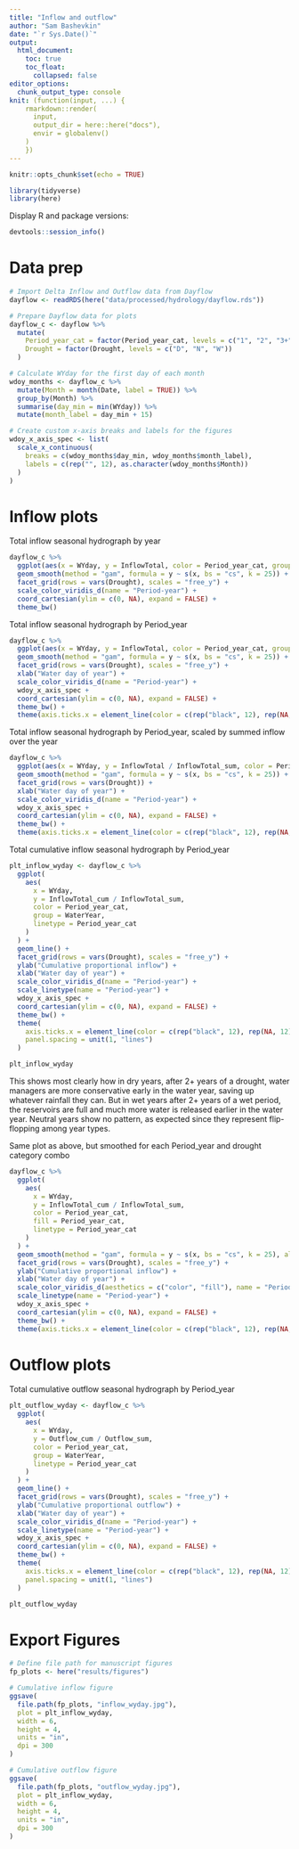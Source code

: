 ```yaml
---
title: "Inflow and outflow"
author: "Sam Bashevkin"
date: "`r Sys.Date()`"
output: 
  html_document:
    toc: true
    toc_float:
      collapsed: false
editor_options: 
  chunk_output_type: console
knit: (function(input, ...) {
    rmarkdown::render(
      input,
      output_dir = here::here("docs"),
      envir = globalenv()
    )
    })
---
```


```r
knitr::opts_chunk$set(echo = TRUE)
```


```r
library(tidyverse)
library(here)
```

Display R and package versions:

```r
devtools::session_info()
```

# Data prep

```r
# Import Delta Inflow and Outflow data from Dayflow
dayflow <- readRDS(here("data/processed/hydrology/dayflow.rds"))

# Prepare Dayflow data for plots
dayflow_c <- dayflow %>%
  mutate(
    Period_year_cat = factor(Period_year_cat, levels = c("1", "2", "3+")),
    Drought = factor(Drought, levels = c("D", "N", "W"))
  )

# Calculate WYday for the first day of each month
wdoy_months <- dayflow_c %>%
  mutate(Month = month(Date, label = TRUE)) %>%
  group_by(Month) %>%
  summarise(day_min = min(WYday)) %>%
  mutate(month_label = day_min + 15)

# Create custom x-axis breaks and labels for the figures
wdoy_x_axis_spec <- list(
  scale_x_continuous(
    breaks = c(wdoy_months$day_min, wdoy_months$month_label), 
    labels = c(rep("", 12), as.character(wdoy_months$Month))
  )
)
```

# Inflow plots

Total inflow seasonal hydrograph by year

```r
dayflow_c %>% 
  ggplot(aes(x = WYday, y = InflowTotal, color = Period_year_cat, group = WaterYear)) +
  geom_smooth(method = "gam", formula = y ~ s(x, bs = "cs", k = 25)) +
  facet_grid(rows = vars(Drought), scales = "free_y") +
  scale_color_viridis_d(name = "Period-year") +
  coord_cartesian(ylim = c(0, NA), expand = FALSE) +
  theme_bw()
```

Total inflow seasonal hydrograph by Period_year

```r
dayflow_c %>%
  ggplot(aes(x = WYday, y = InflowTotal, color = Period_year_cat, group = Period_year_cat)) +
  geom_smooth(method = "gam", formula = y ~ s(x, bs = "cs", k = 25)) +
  facet_grid(rows = vars(Drought), scales = "free_y") +
  xlab("Water day of year") +
  scale_color_viridis_d(name = "Period-year") +
  wdoy_x_axis_spec +
  coord_cartesian(ylim = c(0, NA), expand = FALSE) +
  theme_bw() +
  theme(axis.ticks.x = element_line(color = c(rep("black", 12), rep(NA, 12))))
```

Total inflow seasonal hydrograph by Period_year, scaled by summed inflow over the year

```r
dayflow_c %>% 
  ggplot(aes(x = WYday, y = InflowTotal / InflowTotal_sum, color = Period_year_cat)) +
  geom_smooth(method = "gam", formula = y ~ s(x, bs = "cs", k = 25)) +
  facet_grid(rows = vars(Drought)) +
  xlab("Water day of year") +
  scale_color_viridis_d(name = "Period-year") +
  wdoy_x_axis_spec +
  coord_cartesian(ylim = c(0, NA), expand = FALSE) +
  theme_bw() +
  theme(axis.ticks.x = element_line(color = c(rep("black", 12), rep(NA, 12))))
```

Total cumulative inflow seasonal hydrograph by Period_year

```r
plt_inflow_wyday <- dayflow_c %>% 
  ggplot(
    aes(
      x = WYday, 
      y = InflowTotal_cum / InflowTotal_sum, 
      color = Period_year_cat, 
      group = WaterYear, 
      linetype = Period_year_cat
    )
  ) +
  geom_line() +
  facet_grid(rows = vars(Drought), scales = "free_y") +
  ylab("Cumulative proportional inflow") +
  xlab("Water day of year") +
  scale_color_viridis_d(name = "Period-year") +
  scale_linetype(name = "Period-year") +
  wdoy_x_axis_spec +
  coord_cartesian(ylim = c(0, NA), expand = FALSE) +
  theme_bw() +
  theme(
    axis.ticks.x = element_line(color = c(rep("black", 12), rep(NA, 12))), 
    panel.spacing = unit(1, "lines")
  )

plt_inflow_wyday
```

This shows most clearly how in dry years, after 2+ years of a drought, water managers are more conservative early in the water year, saving up whatever rainfall they can. But in wet years after 2+ years of a wet period, the reservoirs are full and much more water is released earlier in the water year. Neutral years show no pattern, as expected since they represent flip-flopping among year types.

Same plot as above, but smoothed for each Period_year and drought category combo

```r
dayflow_c %>% 
  ggplot(
    aes(
      x = WYday, 
      y = InflowTotal_cum / InflowTotal_sum, 
      color = Period_year_cat, 
      fill = Period_year_cat, 
      linetype = Period_year_cat
    )
  ) +
  geom_smooth(method = "gam", formula = y ~ s(x, bs = "cs", k = 25), alpha = 0.5) +
  facet_grid(rows = vars(Drought), scales = "free_y") +
  ylab("Cumulative proportional inflow") +
  xlab("Water day of year") +
  scale_color_viridis_d(aesthetics = c("color", "fill"), name = "Period-year") +
  scale_linetype(name = "Period-year") +
  wdoy_x_axis_spec +
  coord_cartesian(ylim = c(0, NA), expand = FALSE) +
  theme_bw() +
  theme(axis.ticks.x = element_line(color = c(rep("black", 12), rep(NA, 12))))
```

# Outflow plots

Total cumulative outflow seasonal hydrograph by Period_year

```r
plt_outflow_wyday <- dayflow_c %>% 
  ggplot(
    aes(
      x = WYday, 
      y = Outflow_cum / Outflow_sum, 
      color = Period_year_cat, 
      group = WaterYear, 
      linetype = Period_year_cat
    )
  ) +
  geom_line() +
  facet_grid(rows = vars(Drought), scales = "free_y") +
  ylab("Cumulative proportional outflow") +
  xlab("Water day of year") +
  scale_color_viridis_d(name = "Period-year") +
  scale_linetype(name = "Period-year") +
  wdoy_x_axis_spec +
  coord_cartesian(ylim = c(0, NA), expand = FALSE) +
  theme_bw() +
  theme(
    axis.ticks.x = element_line(color = c(rep("black", 12), rep(NA, 12))), 
    panel.spacing = unit(1, "lines")
  )

plt_outflow_wyday
```

# Export Figures

```r
# Define file path for manuscript figures
fp_plots <- here("results/figures")

# Cumulative inflow figure
ggsave(
  file.path(fp_plots, "inflow_wyday.jpg"), 
  plot = plt_inflow_wyday, 
  width = 6, 
  height = 4, 
  units = "in",
  dpi = 300
)

# Cumulative outflow figure
ggsave(
  file.path(fp_plots, "outflow_wyday.jpg"), 
  plot = plt_inflow_wyday, 
  width = 6, 
  height = 4, 
  units = "in",
  dpi = 300
)
```

